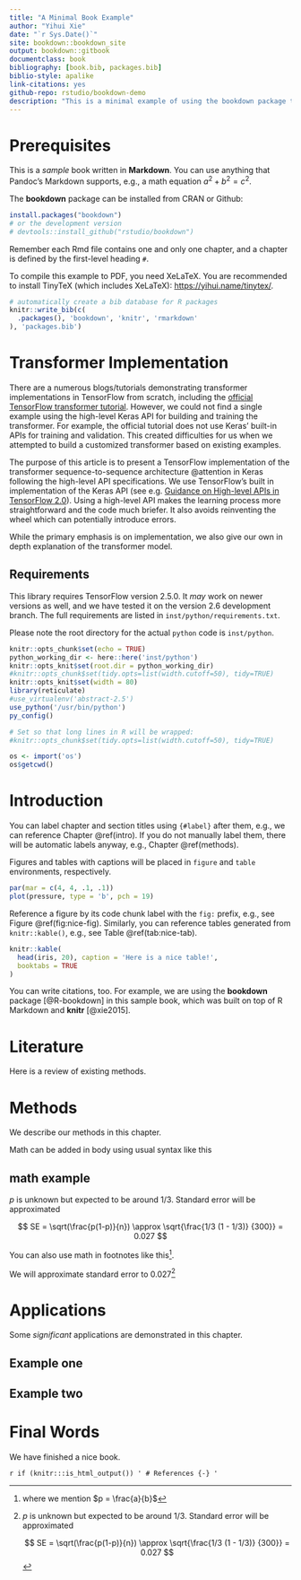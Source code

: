 ```yaml
--- 
title: "A Minimal Book Example"
author: "Yihui Xie"
date: "`r Sys.Date()`"
site: bookdown::bookdown_site
output: bookdown::gitbook
documentclass: book
bibliography: [book.bib, packages.bib]
biblio-style: apalike
link-citations: yes
github-repo: rstudio/bookdown-demo
description: "This is a minimal example of using the bookdown package to write a book. The output format for this example is bookdown::gitbook."
---
```


# Prerequisites

This is a _sample_ book written in **Markdown**. You can use anything that Pandoc's Markdown supports, e.g., a math equation $a^2 + b^2 = c^2$.

The **bookdown** package can be installed from CRAN or Github:

```r
install.packages("bookdown")
# or the development version
# devtools::install_github("rstudio/bookdown")
```

Remember each Rmd file contains one and only one chapter, and a chapter is defined by the first-level heading `#`.

To compile this example to PDF, you need XeLaTeX. You are recommended to install TinyTeX (which includes XeLaTeX): <https://yihui.name/tinytex/>.

```r
# automatically create a bib database for R packages
knitr::write_bib(c(
  .packages(), 'bookdown', 'knitr', 'rmarkdown'
), 'packages.bib')
```

<!--chapter:end:index.Rmd-->

# Transformer Implementation {#implementation}

There are a numerous blogs/tutorials demonstrating transformer implementations in TensorFlow from scratch, including the [official 
TensorFlow transformer tutorial](https://www.tensorflow.org/tutorials/text/transformer "Transformer model for language understanding").
However, we could not find a single example using the high-level Keras API for building and training the transformer. For example, the official tutorial does not use Keras' built-in APIs for training and validation.
This created difficulties for us when we attempted to build a customized transformer based on existing examples.

The purpose of this article is to present a TensorFlow implementation of the transformer sequence-to-sequence architecture @attention in Keras following the high-level API specifications. We use TensorFlow's built in implementation of the Keras API (see e.g. [Guidance on High-level APIs in TensorFlow 2.0](https://blog.tensorflow.org/2018/12/standardizing-on-keras-guidance.html "Standardizing on Keras: Guidance on High-level APIs in TensorFlow 2.0")).
Using a high-level API makes the learning process more straightforward and the code much briefer. It also avoids reinventing the wheel which can potentially introduce errors. 

While the primary emphasis is on implementation, we also give our own in depth explanation of the transformer model. 

## Requirements

This library requires TensorFlow version 2.5.0. It *may* work on newer versions as well, and we have tested it on the version 2.6 development branch. The full requirements are listed in `inst/python/requirements.txt`. 

Please note the root directory for the actual `python` code is `inst/python`. 

```r
knitr::opts_chunk$set(echo = TRUE)
python_working_dir <- here::here('inst/python')
knitr::opts_knit$set(root.dir = python_working_dir)
#knitr::opts_chunk$set(tidy.opts=list(width.cutoff=50), tidy=TRUE)
knitr::opts_knit$set(width = 80)
library(reticulate)
#use_virtualenv('abstract-2.5')
use_python('/usr/bin/python')
py_config()
```

```r
# Set so that long lines in R will be wrapped:
#knitr::opts_chunk$set(tidy.opts=list(width.cutoff=50), tidy=TRUE)
```

```r
os <- import('os')
os$getcwd()
```

# Introduction {#intro}

You can label chapter and section titles using `{#label}` after them, e.g., we can reference Chapter \@ref(intro). If you do not manually label them, there will be automatic labels anyway, e.g., Chapter \@ref(methods).

Figures and tables with captions will be placed in `figure` and `table` environments, respectively.

```r
par(mar = c(4, 4, .1, .1))
plot(pressure, type = 'b', pch = 19)
```

Reference a figure by its code chunk label with the `fig:` prefix, e.g., see Figure \@ref(fig:nice-fig). Similarly, you can reference tables generated from `knitr::kable()`, e.g., see Table \@ref(tab:nice-tab).

```r
knitr::kable(
  head(iris, 20), caption = 'Here is a nice table!',
  booktabs = TRUE
)
```

You can write citations, too. For example, we are using the **bookdown** package [@R-bookdown] in this sample book, which was built on top of R Markdown and **knitr** [@xie2015].

<!--chapter:end:01-implementation.Rmd-->

# Literature

Here is a review of existing methods.

<!--chapter:end:02-literature.Rmd-->

# Methods

We describe our methods in this chapter.

Math can be added in body using usual syntax like this 

## math example

$p$ is unknown but expected to be around 1/3. Standard error will be approximated

$$
SE = \sqrt(\frac{p(1-p)}{n}) \approx \sqrt{\frac{1/3 (1 - 1/3)} {300}} = 0.027
$$

You can also use math in footnotes like this^[where we mention $p = \frac{a}{b}$].

We will approximate standard error to 0.027[^longnote]

[^longnote]: $p$ is unknown but expected to be around 1/3. Standard error will be approximated

    $$
    SE = \sqrt(\frac{p(1-p)}{n}) \approx \sqrt{\frac{1/3 (1 - 1/3)} {300}} = 0.027
    $$

<!--chapter:end:03-method.Rmd-->

# Applications

Some _significant_ applications are demonstrated in this chapter.

## Example one

## Example two

<!--chapter:end:04-application.Rmd-->

# Final Words

We have finished a nice book.

<!--chapter:end:05-summary.Rmd-->

`r if (knitr:::is_html_output()) '
# References {-}
'`

<!--chapter:end:06-references.Rmd-->

